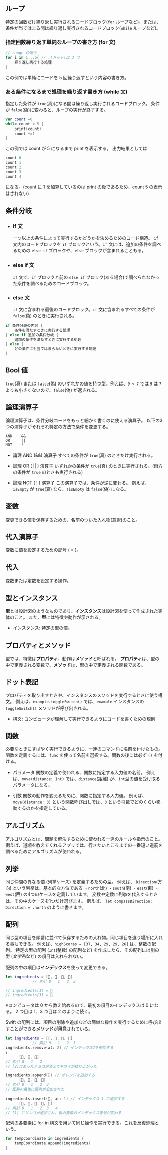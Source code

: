 ## ループ
特定の回数だけ繰り返し実行されるコードブロック(`for` ループなど)、または、条件が当てはまる間は繰り返し実行されるコードブロック(`while` ループなど)。

### 指定回数繰り返す単純なループの書き方 (for 文)
```swift
// range の場合
for i in 1...5{ // .(ドット)は 3 つ
    繰り返し実行する処理
}
```
この例では単純にコードを 5 回繰り返すという内容の書き方。

### ある条件になるまで処理を繰り返す書き方 (while 文)
指定した条件が `true`(真)になる間は繰り返し実行されるコードブロック。
条件が `false`(偽)に変わると、ループの実行が終了する。
```swift
var count =0
while count < 5 {
    print(count)
    count +=1
}
```
この例では count が 5 になるまで print を表示する。
出力結果としては
```swift
count 0
count 1
count 2
count 3
count 4
```
になる。(count に 1 を加算しているのは print の後であるため、count 5 の表示はされない)


## 条件分岐

- ### if 文
  一つ以上の条件によって実行するかどうかを決めるためのコード構造。
  `if` 文内のコードブロックを `if` ブロックという。`if` 文には、追加の条件を調べるための `else if` ブロックや、`else` ブロックが含まれることもる。 

- ### else if 文
  `if` 文で、`if` ブロックと前の `else if` ブロック(ある場合)で調べられなかった条件を調べるためのコードブロック。

- ### else 文
  `if` 文に含まれる最後のコードブロック。`if` 文に含まれるすべての条件が `false`(偽) のときに実行される。


```swift
if 条件分岐の内容 {
    条件を満たすときに実行する処理
} else if 追加の条件分岐 {
    追加の条件を満たすときに実行する処理
} else {
    どの条件にも当てはまらないときに実行する処理
}
```


## Bool 値
`true`(真) または `false`(偽) のいずれかの値を持つ型。例えば、`9 < 7` では `9` は `7` よりも小さくないので、`false`(偽) が返される。


## 論理演算子
論理演算子は、条件分岐コードをもっと細かく書くのに使える演算子。
以下の3つの演算子がそれぞれ特定の方法で条件を変更する。
```
AND    &&
OR     ||
NOT    !
```
- 論理 AND (&&) 演算子
  すべての条件が `true`(真) のときだけ実行される。

- 論理 OR ( || ) 演算子
  いずれかの条件が `true`(真) のときに実行される。(両方の条件が `true` のときも実行される)

- 論理 NOT ( ! ) 演算子
  この演算子では、条件が逆に変わる。
  例えば、`isEmpty` が `true`(真) なら、`!isEmpty` は `false`(偽) になる。


## 変数
変更できる値を保存するための、名前のついた入れ物(意訳)のこと。


## 代入演算子
変数に値を設定するための記号 ( = )。


## 代入
変数または定数を設定する操作。


## 型とインスタンス
**型**とは設計図のようなものであり、**インスタンス**は設計図を使って作成された実体のこと。
また、**型**には特徴や動作が示される。
- インスタンス: 特定の型の値。


## プロパティとメソッド
型では、特徴は**プロパティ**、動作は**メソッド**と呼ばれる。
**プロパティ**は、型の中で定義される変数で、**メソッド**は、型の中で定義される関数である。


## ドット表記
プロパティを取り出すときや、インスタンスのメソッドを実行するときに使う構文。
例えば、`example.toggleSwitch()` では、`example` インスタンスの `toggleSwitch()` メソッドが呼び出される。
- 構文: コンピュータが理解して実行できるようにコードを書くための規則


## 関数
必要なときにすばやく実行できるように、一連のコマンドに名前を付けたもの。
関数を定義するには、`func` を使って名前を選択する。関数の後には必ず `()` を付ける。

- パラメータ
  関数の定義で使われる、関数に指定する入力値の名前。
  例えば、`move(distance: Int)` では、`distance`(距離) が、`int`型の値を受け取るパラメータになる。

- 引数
  関数の動作を変えるために、関数に指定する入力値。
  例えば、`move(distance: 3)` という関数呼び出しでは、`3` という引数でどのくらい移動するのかを指定している。


## アルゴリズム
アルゴリズムとは、問題を解決するために使われる一連のルールや指示のこと。
例えば、道順を教えてくれるアプリでは、行きたいところまでの一番短い道筋を調べるためにアルゴリズムが使われる。


## 列挙
同じ仲間の異なる値 (列挙ケース) を定義するための型。
例えば、 `Direction`(方向) という列挙は、基本的な方位である
・`north`(北)
・`south`(南)
・`east`(東)
・`west`(西)
の4つのケースを定義しています。
変数や定数に列挙を代入するときは、その中のケースを1つだけ選びます。
例えば、 `let compassDirection: Direction = .north` のように書きます。


## 配列
同じ型の項目を順番に並べて保存するための入れ物。同じ項目を違う場所に入れる事もできる。
例えば、`highScores = [37, 34, 29, 29, 26]` は、整数の配列。
特定の型の配列 (`Int`(整数) の配列など) を作成したら、その配列には別の型 (*文字列*など) の項目は入れられない。

配列の中の項目は**インデックス**を使って変更できる。
```swift
let ingredients = [🍨, 🍓, 🍫, 🥝]
            // 索引 0   1   2  3

// ingredients[1] = 🍓
// ingredients[3] = 🥝
```
※コンピュータは 0 から数え始めるので、最初の項目のインデックスは 0 になる。
2 つ目は 1、3 つ目は 2 のように続く。

Swift の配列には、項目の削除や追加などの簡単な操作を実行するために呼び出すことができる**メソッド**が用意されている。
```swift
let ingredients = [🍨, 🍓, 🍫, 🥝]
            // 索引 0   1   2  3
ingredients.remove(at: 2) // インデックス2を削除する
↓
      [🍨, 🍓, 🥝]
// 索引 0   1   2
// [2]にあったチョコが消えてキウイが繰り上がった

ingredients.append(🍊) // オレンジを追加する
      [🍨, 🍓, 🥝, 🍊]
// 索引 0   1   2  3
// 配列の最後に要素が追加された

ingredients.insert(🍎, at: 1) // インデックス 1 に追加する
      [🍨, 🍎, 🍓, 🥝, 🍊]
// 索引 0   1   2  3   4
// [1] にリンゴが追加され、後の要素のインデックス番号が変わる
```

配列の各要素に for-in 構文を用いて同じ操作を実行できる。これを反復処理という。
```swift
for tempCoordinate in ingredients {
    tempCoordinate.append(ingredients)
}
```
